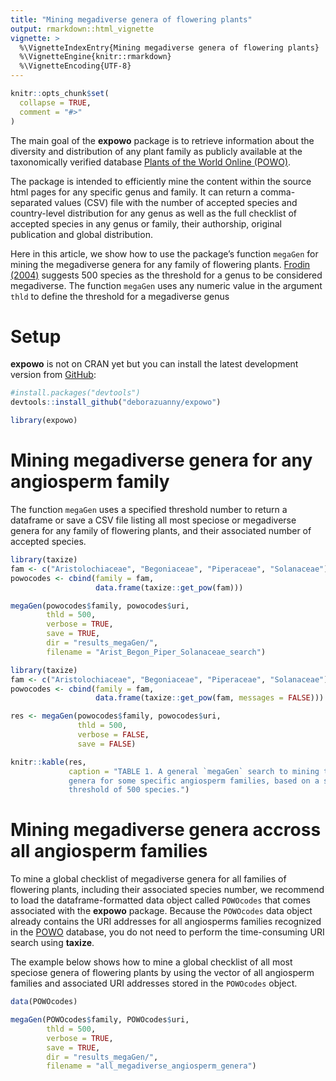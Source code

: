 ```yaml
---
title: "Mining megadiverse genera of flowering plants"
output: rmarkdown::html_vignette
vignette: >
  %\VignetteIndexEntry{Mining megadiverse genera of flowering plants}
  %\VignetteEngine{knitr::rmarkdown}
  %\VignetteEncoding{UTF-8}
---
```


```r
knitr::opts_chunk$set(
  collapse = TRUE,
  comment = "#>"
)
```

The main goal of the __expowo__ package is to retrieve information about the 
diversity and distribution of any plant family as publicly available at the 
taxonomically verified database [Plants of the World Online (POWO)](https://powo.science.kew.org).\

The package is intended to efficiently mine the content within the source html pages
for any specific genus and family. It can return a comma-separated values (CSV) 
file with the number of accepted species and country-level distribution for any genus
as well as the full checklist of accepted species in any genus or family, their 
authorship, original publication and global distribution.\

Here in this article, we show how to use the package's function `megaGen` for 
mining the megadiverse genera for any family of flowering plants. 
[Frodin (2004)](https://doi.org/10.2307/4135449) suggests 500 species as the 
threshold for a genus to be considered megadiverse. The function `megaGen` 
uses any numeric value in the argument `thld` to define the threshold for a 
megadiverse genus

# Setup

__expowo__ is not on CRAN yet but you can install the latest development version 
from [GitHub](https://github.com/):

``` r
#install.packages("devtools")
devtools::install_github("deborazuanny/expowo")
```
```r
library(expowo)
```

# Mining megadiverse genera for any angiosperm family

The function `megaGen` uses a specified threshold number to return a dataframe or 
save a CSV file listing all most speciose or megadiverse genera for any family of 
flowering plants, and their associated number of accepted species.

```r
library(taxize)
fam <- c("Aristolochiaceae", "Begoniaceae", "Piperaceae", "Solanaceae")
powocodes <- cbind(family = fam,
                   data.frame(taxize::get_pow(fam)))

megaGen(powocodes$family, powocodes$uri,
        thld = 500,
        verbose = TRUE,
        save = TRUE,
        dir = "results_megaGen/",
        filename = "Arist_Begon_Piper_Solanaceae_search")
```

```r
library(taxize)
fam <- c("Aristolochiaceae", "Begoniaceae", "Piperaceae", "Solanaceae")
powocodes <- cbind(family = fam,
                   data.frame(taxize::get_pow(fam, messages = FALSE)))

res <- megaGen(powocodes$family, powocodes$uri,
               thld = 500,
               verbose = FALSE,
               save = FALSE)

knitr::kable(res,
             caption = "TABLE 1. A general `megaGen` search to mining the megadiverse 
             genera for some specific angiosperm families, based on a specified 
             threshold of 500 species.")
```

# Mining megadiverse genera accross all angiosperm families

To mine a global checklist of megadiverse genera for all families of flowering 
plants, including their associated species number, we recommend to load the 
dataframe-formatted data object called `POWOcodes` that comes associated with
the __expowo__ package. Because the `POWOcodes` data object already contains the 
URI addresses for all angiosperms families recognized in the [POWO](https://powo.science.kew.org) 
database, you do not need to perform the time-consuming URI search using __taxize__. \

The example below shows how to mine a global checklist of all most speciose genera of
flowering plants by using the vector of all angiosperm families and associated 
URI addresses stored in the `POWOcodes` object.

```r
data(POWOcodes)

megaGen(POWOcodes$family, POWOcodes$uri,
        thld = 500,
        verbose = TRUE,
        save = TRUE,
        dir = "results_megaGen/",
        filename = "all_megadiverse_angiosperm_genera")
```
